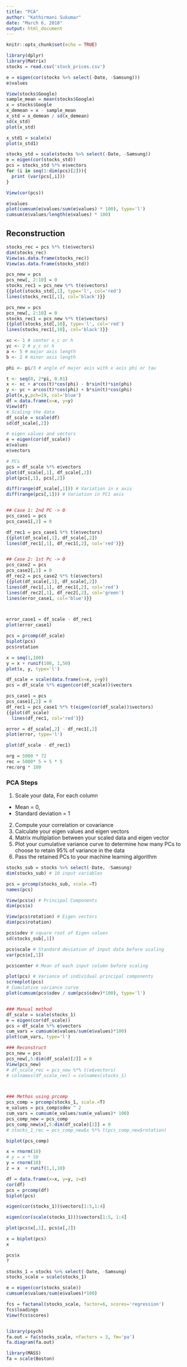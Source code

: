 ```yaml
---
title: "PCA"
author: "Kathirmani Sukumar"
date: "March 6, 2018"
output: html_document
---
```


```r
knitr::opts_chunk$set(echo = TRUE)
```

```r
library(dplyr)
library(Matrix)
stocks = read.csv('stock_prices.csv')
```

```r
e = eigen(cor(stocks %>% select(-Date, -Samsung)))
e$values
```


```r
View(stocks$Google)
sample_mean = mean(stocks$Google)
x = stocks$Google
x_demean = x - sample_mean
x_std = x_demean / sd(x_demean)
sd(x_std)
plot(x_std)

x_std1 = scale(x)
plot(x_std1)
```

```r
stocks_std = scale(stocks %>% select(-Date, -Samsung))
e = eigen(cor(stocks_std))
pcs = stocks_std %*% e$vectors
for (i in seq(1:dim(pcs)[2])){
  print (var(pcs[,i]))
}

View(cor(pcs))
```


```r
e$values
plot(cumsum(e$values/sum(e$values) * 100), type='l')
cumsum(e$values/length(e$values) * 100)
```

## Reconstruction
```r
stocks_rec = pcs %*% t(e$vectors)
dim(stocks_rec)
View(as.data.frame(stocks_rec))
View(as.data.frame(stocks_std))
```

```r
pcs_new = pcs
pcs_new[, 2:10] = 0
stocks_rec1 = pcs_new %*% t(e$vectors)
{{plot(stocks_std[,1], type='l', col='red')
lines(stocks_rec1[,1], col='black')}}
```

```r
pcs_new = pcs
pcs_new[, 2:10] = 0
stocks_rec1 = pcs_new %*% t(e$vectors)
{{plot(stocks_std[,10], type='l', col='red')
lines(stocks_rec1[,10], col='black')}}
```

```r
xc <- 1 # center x_c or h
yc <- 2 # y_c or k
a <- 5 # major axis length
b <- 2 # minor axis length

phi <- pi/3 # angle of major axis with x axis phi or tau

t <- seq(0, 2*pi, 0.01) 
x <- xc + a*cos(t)*cos(phi) - b*sin(t)*sin(phi)
y <- yc + a*cos(t)*cos(phi) + b*sin(t)*cos(phi)
plot(x,y,pch=19, col='blue')
df = data.frame(x=x, y=y)
View(df)
# Scaling the data
df_scale = scale(df)
sd(df_scale[,2])

# eigen values and vectors
e = eigen(cor(df_scale))
e$values
e$vectors

# PCs
pcs = df_scale %*% e$vectors
plot(df_scale[,1], df_scale[,2])
plot(pcs[,1], pcs[,2])

diff(range(df_scale[,1])) # Variation in x axis
diff(range(pcs[,1])) # Variation in PC1 axis


## Case 1: 2nd PC -> 0
pcs_case1 = pcs
pcs_case1[,2] = 0

df_rec1 = pcs_case1 %*% t(e$vectors)
{{plot(df_scale[,1], df_scale[,2])
lines(df_rec1[,1], df_rec1[,2], col='red')}}


## Case 2: 1st Pc -> 0
pcs_case2 = pcs
pcs_case2[,1] = 0
df_rec2 = pcs_case2 %*% t(e$vectors)
{{plot(df_scale[,1], df_scale[,2])
lines(df_rec1[,1], df_rec1[,2], col='red')
lines(df_rec2[,1], df_rec2[,2], col='green')
lines(error_case1, col='blue')}}



error_case1 = df_scale - df_rec1 
plot(error_case1)

pcs = prcomp(df_scale)
biplot(pcs)
pcs$rotation
```

```r
x = seq(1,100)
y = x + runif(100, 1,50)
plot(x, y, type='l')

df_scale = scale(data.frame(x=x, y=y))
pcs = df_scale %*% eigen(cor(df_scale))$vectors

pcs_case1 = pcs
pcs_case1[,2] = 0
df_rec1 = pcs_case1 %*% t(eigen(cor(df_scale))$vectors)
{{plot(df_scale)
  lines(df_rec1, col='red')}}

error = df_scale[,2] - df_rec1[,2]
plot(error, type='l')

plot(df_scale - df_rec1)
```

```r
org = 5000 * 72
rec = 5000* 5 + 5 * 5
rec/org * 100
```

### PCA Steps
1. Scale your data, For each column
  - Mean = 0,
  - Standard deviation = 1
2. Compute your correlation or covariance
3. Calculate your eigen values and eigen vectors
4. Matrix multiplation between your scaled data and eigen vector
5. Plot your cumulative variance curve to determine how many PCs to choose to retain 95% of variance in the data
6. Pass the retained PCs to your machine learning algorithm

```r
stocks_sub = stocks %>% select(-Date, -Samsung)
dim(stocks_sub) # 10 input variables

pcs = prcomp(stocks_sub, scale.=T)
names(pcs)

View(pcs$x) # Principal Components
dim(pcs$x)

View(pcs$rotation) # Eigen vectors
dim(pcs$rotation)

pcs$sdev # square root of Eigen values
sd(stocks_sub[,1])

pcs$scale # Standard deviation of input data before scaling
var(pcs$x[,1])

pcs$center # Mean of each input column before scaling

plot(pcs) # Variance of individual principal components
screeplot(pcs)
# Cumulative variance curve
plot(cumsum(pcs$sdev / sum(pcs$sdev)*100), type='l')

```




```r

```

```r
### Manual method
df_scale = scale(stocks_1)
e = eigen(cor(df_scale))
pcs = df_scale %*% e$vectors
cum_vars = cumsum(e$values/sum(e$values)*100)
plot(cum_vars, type='l')

### Reconstruct
pcs_new = pcs
pcs_new[,5:dim(df_scale)[2]] = 0
View(pcs_new)
# df_scale_rec = pcs_new %*% t(e$vectors)
# colnames(df_scale_rec) = colnames(stocks_1)



### Methos using prcomp
pcs_comp = prcomp(stocks_1, scale.=T)
e_values = pcs_comp$sdev ^ 2
cum_vars = cumsum(e_values/sum(e_values)* 100)
pcs_comp_new = pcs_comp
pcs_comp_new$x[,5:dim(df_scale)[2]] = 0
# stocks_1_rec = pcs_comp_new$x %*% t(pcs_comp_new$rotation)

biplot(pcs_comp)
```

```r
x = rnorm(10)
# y = x * 50
y = rnorm(10)
z = x  + runif(1,1,10)

df = data.frame(x=x, y=y, z=z)
cor(df)
pcs = prcomp(df)
biplot(pcs)
```



```r
eigen(cor(stocks_1))$vectors[1:5,1:4]
```


```r
eigen(cor(scale(stocks_1)))$vectors[1:5, 1:4]

```


```r
plot(pcs$x[,1], pcs$x[,2])
```

```r
x = biplot(pcs)
x
```

```r
pcs$x
?
```

```r
stocks_1 = stocks %>% select(-Date, -Samsung)
stocks_scale = scale(stocks_1)

e = eigen(cor(stocks_scale))
cumsum(e$values/sum(e$values)*100)

fcs = factanal(stocks_scale, factor=6, scores='regression')
fcs$loadings
View(fcs$scores)


library(psych)
fa.out = fa(stocks_scale, nfactors = 3, fm='pa')
fa.diagram(fa.out)
```
```r
library(MASS)
fa = scale(Boston)
```

